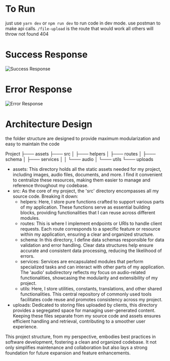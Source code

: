 # To Run

just use `yarn dev` or `npm run dev` to run code in dev mode. use postman to make api calls. `/file-upload` is the route that would work all others will throw not found 404

# Success Response

![Success Response](https://github.com/ashfahan/mp3analysis/blob/main/assets/success.png?raw=true)

# Error Response

![Error Response](https://github.com/ashfahan/mp3analysis/blob/main/assets/fail.png?raw=true)

# Architecture Design

the folder structure are designed to provide maximum modularization and easy to maintain the code

Project
├─── assets
├─── src
│ ├─── helpers
│ ├─── routes
│ ├─── schema
│ ├─── services
│ │ └─── audio
│ └─── utils
└─── uploads

- assets: This directory holds all the static assets needed for my project, including images, audio files, documents, and more. I find it convenient to centralize these resources, making them easier to manage and reference throughout my codebase.
- src: As the core of my project, the 'src' directory encompasses all my source code. Breaking it down:
  - helpers: Here, I store pure functions crafted to support various parts of my application. These functions serve as essential building blocks, providing functionalities that I can reuse across different modules.
  - routes: This is where I implement endpoints or URIs to handle client requests. Each route corresponds to a specific feature or resource within my application, ensuring a clear and organized structure.
  - schema: In this directory, I define data schemas responsible for data validation and error handling. Clear data structures help ensure accurate and consistent data processing, reducing the likelihood of errors.
  - services: Services are encapsulated modules that perform specialized tasks and can interact with other parts of my application. The 'audio' subdirectory reflects my focus on audio-related functionalities, showcasing the modularity and extensibility of my project.
  - utils: Here, I store utilities, constants, translations, and other shared functionalities. This central repository of commonly used tools facilitates code reuse and promotes consistency across my project.
- uploads: Dedicated to storing files uploaded by clients, this directory provides a segregated space for managing user-generated content. Keeping these files separate from my source code and assets ensures efficient handling and retrieval, contributing to a smoother user experience.

This project structure, from my perspective, embodies best practices in software development, fostering a clean and organized codebase. It not only simplifies maintenance and collaboration but also lays a strong foundation for future expansion and feature enhancements.
